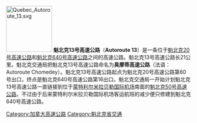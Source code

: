 {{Unreferenced |time=2010-09-30T04:20:22+00:00 }}
{{Infobox road
| map            = A-13.png
| length_km = 21
| cities         = [[蒙特利尔市|蒙特利尔市]]，[[拉瓦勒_(魁北克)|拉瓦勒市]]
| junction       = [[File:Quebec_Autoroute_20.svg|20px]][[魁北克20号高速公路|魁北克20号高速公路]]

[[File:Quebec_Autoroute_40.svg|20px]] [[魁北克40号高速公路|魁北克40号高速公路]]

[[File:Quebec_Autoroute_640.svg|20px]] [[魁北克640号高速公路|魁北克640号高速公路]]
}}
[[File:Quebec_Autoroute_13.svg|125px]]
'''魁北克13号高速公路'''（'''Autoroute 13'''）是一条位于[[魁北克20号高速公路|魁北克20号高速公路]]和[[魁北克640号高速公路|魁北克640号高速公路]]之间的高速公路。魁北克13号高速公路长21公里。魁北克交通局把魁北克13号高速公路命名为'''臭摩蒂高速公路'''（法语：Autoroute Chomedey）。魁北克13号高速公路起点为魁北克20号高速公路第60号出口，终点是魁北克640号高速公路第16出口。魁北克交通局一开始计划魁北克13号高速公路一直链接到位于[[蒙特利尔－米拉贝勒国际机场|蒙特利尔米拉贝勒国际机场]]南面的[[魁北克50号高速公路|魁北克50号高速公路]]。不过由于后来蒙特利尔米拉贝勒国际机场客运航班的减少便只修建到魁北克640号高速公路。

{{Road-stub}}
{{DEFAULTSORT:Quebec Autoroute 13}}
[[Category:加拿大高速公路|Category:加拿大高速公路]]
[[Category:魁北克省交通|Category:魁北克省交通]]